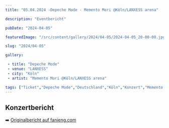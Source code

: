```yaml
---
title: "05.04.2024 -Depeche Mode - Memento Mori @Köln/LANXESS arena"

description: "Eventbericht"

pubDate: "2024-04-05"

featuredImage: "/src/content/gallery/2024/04-05/2024-04-05_20-00-00.jpg"

slug: "2024/04-05"

gallery:

 - title: "Depeche Mode"
 - venue: "LANXESS"
 - city: "Köln"
 - artist: "Memento Mori @Köln/LANXESS arena"

tags: ["Ticket","Depeche Mode","Deutschland","Köln","Konzert","Memento Mori","2024","LANXESS arena"]
---
```

## Konzertbericht

➡️ [Originalbericht auf fanieng.com](https://fanieng.com/2024/04/05/05-04-2024-depeche-mode-köln-lanxess)
